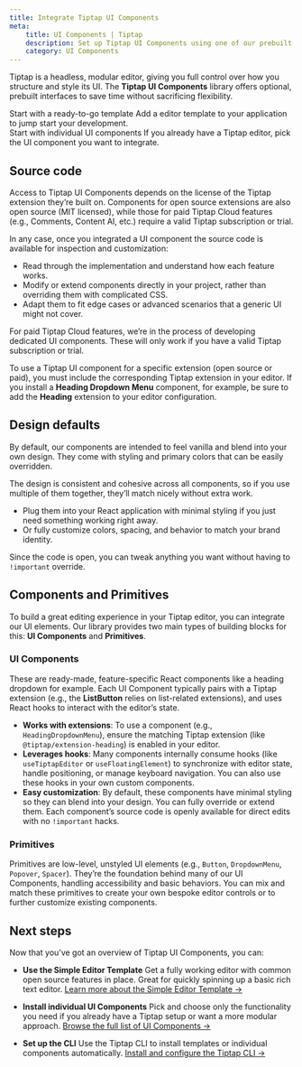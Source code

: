 ```yaml
---
title: Integrate Tiptap UI Components
meta:
    title: UI Components | Tiptap
    description: Set up Tiptap UI Components using one of our prebuilt templates or by integrating individual components. More in the docs!
    category: UI Components
---
```



Tiptap is a headless, modular editor, giving you full control over how you structure and style its UI. The **Tiptap UI Components** library offers optional, prebuilt interfaces to save time without sacrificing flexibility.


<Section title="">
    <CardGrid.Wrapper>
        <CardGrid.Item asChild>
            <Link href="/examples/basics/default-text-editor">
                <CardGrid.ItemImage asNextImage src={cardCoverSimpleEditorTemplate.src} width={cardCoverSimpleEditorTemplate.width} height={cardCoverSimpleEditorTemplate.height} alt="Image" />
                <div>
                    <CardGrid.ItemTitle>Start with a ready-to-go template</CardGrid.ItemTitle>
                    <CardGrid.ItemParagraph>Add a editor template to your application to jump start your development.</CardGrid.ItemParagraph>
                </div>
                <CardGrid.ItemFooter>
                </CardGrid.ItemFooter>
            </Link>
        </CardGrid.Item>
        <CardGrid.Item asChild>
            <Link href="/examples/advanced/collaborative-editing">
                <CardGrid.ItemImage asNextImage src={cardCoverUIComponents.src} width={cardCoverUIComponents.width} height={cardCoverUIComponents.height} alt="Image" />
                <div>
                    <CardGrid.ItemTitle>Start with individual UI components</CardGrid.ItemTitle>
                    <CardGrid.ItemParagraph>If you already have a Tiptap editor, pick the UI component you want to integrate.</CardGrid.ItemParagraph>
                </div>
                <CardGrid.ItemFooter>
                </CardGrid.ItemFooter>
            </Link>
        </CardGrid.Item>
    </CardGrid.Wrapper>
</Section>


## Source code

Access to Tiptap UI Components depends on the license of the Tiptap extension they’re built on. Components for open source extensions are also open source (MIT licensed), while those for paid Tiptap Cloud features (e.g., Comments, Content AI, etc.) require a valid Tiptap subscription or trial.

In any case, once you integrated a UI component the source code is available for inspection and customization:

- Read through the implementation and understand how each feature works.
- Modify or extend components directly in your project, rather than overriding them with complicated CSS.
- Adapt them to fit edge cases or advanced scenarios that a generic UI might not cover.

<Callout title="Tiptap Cloud Features" variant="hint">
    For paid Tiptap Cloud features, we’re in the process of developing dedicated UI components. These will only work if you have a valid Tiptap subscription or trial.
</Callout>

To use a Tiptap UI component for a specific extension (open source or paid), you must include the corresponding Tiptap extension in your editor. If you install a **Heading Dropdown Menu** component, for example, be sure to add the **Heading** extension to your editor configuration.

## Design defaults
By default, our components are intended to feel vanilla and blend into your own design. They come with styling and primary colors that can be easily overridden.

The design is consistent and cohesive across all components, so if you use multiple of them together, they’ll match nicely without extra work.

- Plug them into your React application with minimal styling if you just need something working right away.
- Or fully customize colors, spacing, and behavior to match your brand identity.

Since the code is open, you can tweak anything you want without having to `!important` override.

## Components and Primitives
To build a great editing experience in your Tiptap editor, you can integrate our UI elements. Our library provides two main types of building blocks for this: **UI Components** and **Primitives**.

### UI Components

These are ready-made, feature-specific React components like a heading dropdown for example. Each UI Component typically pairs with a Tiptap extension (e.g., the **ListButton** relies on list-related extensions), and uses React hooks to interact with the editor’s state.

- **Works with extensions**: To use a component (e.g., `HeadingDropdownMenu`), ensure the matching Tiptap extension (like `@tiptap/extension-heading`) is enabled in your editor.
- **Leverages hooks**: Many components internally consume hooks (like `useTiptapEditor` or `useFloatingElement`) to synchronize with editor state, handle positioning, or manage keyboard navigation. You can also use these hooks in your own custom components.
- **Easy customization**: By default, these components have minimal styling so they can blend into your design. You can fully override or extend them. Each component’s source code is openly available for direct edits with no `!important` hacks.

### Primitives

Primitives are low-level, unstyled UI elements (e.g., `Button`, `DropdownMenu`, `Popover`, `Spacer`). They’re the foundation behind many of our UI Components, handling accessibility and basic behaviors. You can mix and match these primitives to create your own bespoke editor controls or to further customize existing components.

## Next steps

Now that you’ve got an overview of Tiptap UI Components, you can:

- **Use the Simple Editor Template**
Get a fully working editor with common open source features in place. Great for quickly spinning up a basic rich text editor.
[Learn more about the Simple Editor Template →](/ui-components/templates/simple-editor)

- **Install individual UI Components**
Pick and choose only the functionality you need if you already have a Tiptap setup or want a more modular approach.
[Browse the full list of UI Components →](/ui-components/components)

- **Set up the CLI**
Use the Tiptap CLI to install templates or individual components automatically.
[Install and configure the Tiptap CLI →](/ui-components/getting-started/cli)